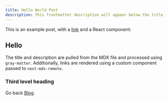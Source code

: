 ```yaml
---
title: Hello World Post
description: This frontmatter description will appear below the title
---
```


This is an example post, with a [link](https://nextjs.org) and a React component:

## Hello

The title and description are pulled from the MDX file and processed using `gray-matter`. Additionally, links are rendered using a custom component passed to `next-mdx-remote`.

### Third level heading

Go back [Blog](/blog).
